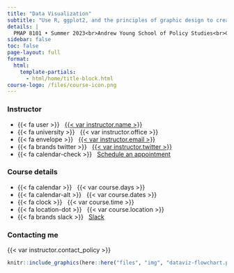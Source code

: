 ```yaml
---
title: "Data Visualization"
subtitle: "Use R, ggplot2, and the principles of graphic design to create beautiful and truthful visualizations of data"
details: |
  PMAP 8101 • Summer 2023<br>Andrew Young School of Policy Studies<br>Georgia State University
sidebar: false
toc: false
page-layout: full
format:
  html:
    template-partials:
      - html/home/title-block.html
course-logo: /files/course-icon.png
---
```


::: {.home}

::: {.grid .course-details}

::: {.g-col-12 .g-col-sm-6 .g-col-md-4}
### Instructor

- {{< fa user >}} &nbsp; [{{< var instructor.name >}}]({{< var instructor.url >}})
- {{< fa university >}} &nbsp; {{< var instructor.office >}}
- {{< fa envelope >}} &nbsp; <a href="mailto:{{< var instructor.email >}}">{{< var instructor.email >}}</a>
- {{< fa brands twitter >}} &nbsp; [{{< var instructor.twitter >}}](https://www.twitter.com/{{< var instructor.twitter >}})
- {{< fa calendar-check >}} &nbsp; [Schedule an appointment]({{< var instructor.appointment_url >}})
:::

::: {.g-col-12 .g-col-sm-6 .g-col-md-4}
### Course details

- {{< fa calendar >}} &nbsp; {{< var course.days >}}
- {{< fa calendar-alt >}} &nbsp; {{< var course.dates >}}
- {{< fa clock >}} &nbsp; {{< var course.time >}}
- {{< fa location-dot >}} &nbsp; {{< var course.location >}}
- {{< fa brands slack >}} &nbsp; [Slack]({{< var course.slack >}})
:::

::: {.g-col-12 .g-col-md-4 .contact-policy}
### Contacting me

{{< var instructor.contact_policy >}}
:::

:::

```r
knitr::include_graphics(here::here("files", "img", "dataviz-flowchart.png"), error = FALSE)
```

:::
